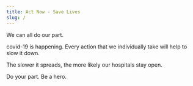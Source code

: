 ```yaml
---
title: Act Now - Save Lives
slug: /
---
```


We can all do our part.

covid-19 is happening. Every action that we individually take will help to slow it down.

The slower it spreads, the more likely our hospitals stay open.

Do your part. Be a hero.
